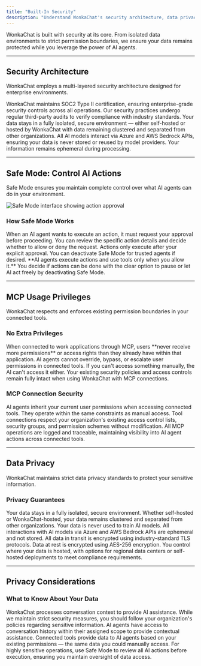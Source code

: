```yaml
---
title: "Built-In Security"
description: "Understand WonkaChat's security architecture, data privacy measures, and how we protect your organization."
---
```


WonkaChat is built with security at its core. From isolated data environments to strict permission boundaries, we ensure your data remains protected while you leverage the power of AI agents.

---

## Security Architecture

WonkaChat employs a multi-layered security architecture designed for enterprise environments.

<AccordionGroup>
<Accordion title="SOC2-Certified Security">
WonkaChat maintains SOC2 Type II certification, ensuring enterprise-grade security controls across all operations. Our security practices undergo regular third-party audits to verify compliance with industry standards.
</Accordion>

<Accordion title="Isolated Data Environment">
Your data stays in a fully isolated, secure environment — either self-hosted or hosted by WonkaChat with data remaining clustered and separated from other organizations.
</Accordion>

<Accordion title="Secure Model Access">
All AI models interact via Azure and AWS Bedrock APIs, ensuring your data is never stored or reused by model providers. Your information remains ephemeral during processing.
</Accordion>
</AccordionGroup>

---

## Safe Mode: Control AI Actions

Safe Mode ensures you maintain complete control over what AI agents can do in your environment.


<img src="/images/safe-mode.png" alt="Safe Mode interface showing action approval" />


### How Safe Mode Works

<Steps>
<Step title="Action Request">
When an AI agent wants to execute an action, it must request your approval before proceeding.
</Step>

<Step title="Review & Decision">
You can review the specific action details and decide whether to allow or deny the request.
</Step>

<Step title="Execution or Block">
Actions only execute after your explicit approval. You can deactivate Safe Mode for trusted agents if desired.
</Step>
</Steps>

<Warning>
**AI agents execute actions and use tools only when you allow it.** You decide if actions can be done with the clear option to pause or let AI act freely by deactivating Safe Mode.
</Warning>

---

## MCP Usage Privileges

WonkaChat respects and enforces existing permission boundaries in your connected tools.

### No Extra Privileges

<CardGroup cols={2}>
<Card title="Strict Permission Boundaries" icon="shield-halved">
When connected to work applications through MCP, users **never receive more permissions** or access rights than they already have within that application.
</Card>

<Card title="No Permission Escalation" icon="lock">
AI agents cannot override, bypass, or escalate user permissions in connected tools. If you can't access something manually, the AI can't access it either.
</Card>
</CardGroup>

<Check>
Your existing security policies and access controls remain fully intact when using WonkaChat with MCP connections.
</Check>

### MCP Connection Security

<Tabs>
<Tab title="Permission Inheritance">
AI agents inherit your current user permissions when accessing connected tools. They operate within the same constraints as manual access.
</Tab>

<Tab title="Access Boundaries">
Tool connections respect your organization's existing access control lists, security groups, and permission schemes without modification.
</Tab>

<Tab title="Audit Trail">
All MCP operations are logged and traceable, maintaining visibility into AI agent actions across connected tools.
</Tab>
</Tabs>

---

## Data Privacy

WonkaChat maintains strict data privacy standards to protect your sensitive information.

### Privacy Guarantees

<AccordionGroup>
<Accordion title="Data Isolation" icon="database">
Your data stays in a fully isolated, secure environment. Whether self-hosted or WonkaChat-hosted, your data remains clustered and separated from other organizations.
</Accordion>

<Accordion title="No Model Training" icon="brain">
Your data is never used to train AI models. All interactions with AI models via Azure and AWS Bedrock APIs are ephemeral and not stored.
</Accordion>

<Accordion title="Encrypted Communications" icon="lock">
All data in transit is encrypted using industry-standard TLS protocols. Data at rest is encrypted using AES-256 encryption.
</Accordion>

<Accordion title="Data Residency" icon="globe">
You control where your data is hosted, with options for regional data centers or self-hosted deployments to meet compliance requirements.
</Accordion>
</AccordionGroup>

---

## Privacy Considerations

### What to Know About Your Data

<Info>
WonkaChat processes conversation context to provide AI assistance. While we maintain strict security measures, you should follow your organization's policies regarding sensitive information.
</Info>

<CardGroup cols={2}>
<Card title="Conversation Context" icon="comments">
AI agents have access to conversation history within their assigned scope to provide contextual assistance.
</Card>

<Card title="Tool Access" icon="wrench">
Connected tools provide data to AI agents based on your existing permissions — the same data you could manually access.
</Card>
</CardGroup>

<Tip>
For highly sensitive operations, use Safe Mode to review all AI actions before execution, ensuring you maintain oversight of data access.
</Tip>

